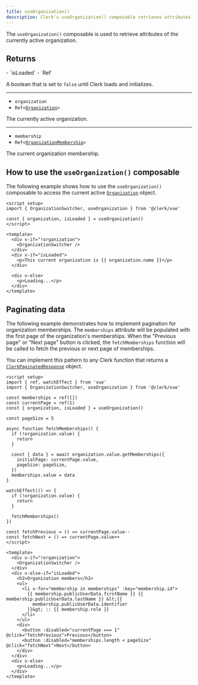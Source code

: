 ```yaml
---
title: useOrganization()
description: Clerk's useOrganization() composable retrieves attributes of the currently active organization.
---
```


The `useOrganization()` composable is used to retrieve attributes of the currently active organization.

## Returns

<Properties>
  - `isLoaded`
  - `Ref<boolean>`

  A boolean that is set to `false` until Clerk loads and initializes.

  ---

  - `organization`
  - <code>Ref\<[Organization](/docs/references/javascript/organization/organization)></code>

  The currently active organization.

  ---

  - `membership`
  - <code>Ref\<[OrganizationMembership](/docs/references/javascript/organization-membership)></code>

  The current organization membership.
</Properties>

## How to use the `useOrganization()` composable

The following example shows how to use the `useOrganization()` composable to access the current active [`Organization`](/docs/references/javascript/organization/organization) object.

```vue {{ filename: 'home.vue' }}
<script setup>
import { OrganizationSwitcher, useOrganization } from '@clerk/vue'

const { organization, isLoaded } = useOrganization()
</script>

<template>
  <div v-if="!organization">
    <OrganizationSwitcher />
  </div>
  <div v-if="isLoaded">
    <p>This current organization is {{ organization.name }}</p>
  </div>

  <div v-else>
    <p>Loading...</p>
  </div>
</template>
```

## Paginating data

The following example demonstrates how to implement pagination for organization memberships. The `memberships` attribute will be populated with the first page of the organization's memberships. When the "Previous page" or "Next page" button is clicked, the `fetchMemberships` function will be called to fetch the previous or next page of memberships.

You can implement this pattern to any Clerk function that returns a [`ClerkPaginatedResponse`](/docs/references/javascript/types/clerk-paginated-response#clerk-paginated-response) object.

```vue {{ filename: 'member-list.vue' }}
<script setup>
import { ref, watchEffect } from 'vue'
import { OrganizationSwitcher, useOrganization } from '@clerk/vue'

const memberships = ref([])
const currentPage = ref(1)
const { organization, isLoaded } = useOrganization()

const pageSize = 5

async function fetchMemberships() {
  if (!organization.value) {
    return
  }

  const { data } = await organization.value.getMemberships({
    initialPage: currentPage.value,
    pageSize: pageSize,
  })
  memberships.value = data
}

watchEffect(() => {
  if (!organization.value) {
    return
  }

  fetchMemberships()
})

const fetchPrevious = () => currentPage.value--
const fetchNext = () => currentPage.value++
</script>

<template>
  <div v-if="!organization">
    <OrganizationSwitcher />
  </div>
  <div v-else-if="isLoaded">
    <h2>Organization members</h2>
    <ul>
      <li v-for="membership in memberships" :key="membership.id">
        {{ membership.publicUserData.firstName }} {{ membership.publicUserData.lastName }} &lt;{{
          membership.publicUserData.identifier
        }}&gt; :: {{ membership.role }}
      </li>
    </ul>
    <div>
      <button :disabled="currentPage === 1" @click="fetchPrevious">Previous</button>
      <button :disabled="memberships.length < pageSize" @click="fetchNext">Next</button>
    </div>
  </div>
  <div v-else>
    <p>Loading...</p>
  </div>
</template>
```
